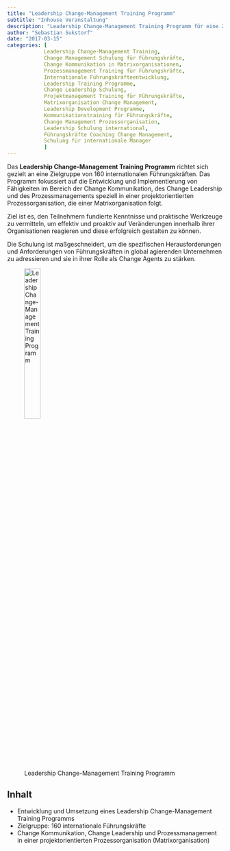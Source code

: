 ```yaml
---
title: "Leadership Change-Management Training Programm"
subtitle: "Inhouse Veranstaltung"
description: "Leadership Change-Management Training Programm für eine Zielgruppe von 160 internationalen Führungskräften."
author: "Sebastian Sukstorf"
date: "2017-03-15"
categories: [
            Leadership Change-Management Training,
            Change Management Schulung für Führungskräfte,
            Change Kommunikation in Matrixorganisationen,
            Prozessmanagement Training für Führungskräfte,
            Internationale Führungskräfteentwicklung,
            Leadership Training Programme,
            Change Leadership Schulung,
            Projektmanagement Training für Führungskräfte,
            Matrixorganisation Change Management,
            Leadership Development Programme,
            Kommunikationstraining für Führungskräfte,
            Change Management Prozessorganisation,
            Leadership Schulung international,
            Führungskräfte Coaching Change Management,
            Schulung für internationale Manager
            ]
---
```


Das **Leadership Change-Management Training Programm** richtet sich gezielt an eine Zielgruppe von 160 internationalen Führungskräften. Das Programm fokussiert auf die Entwicklung und Implementierung von Fähigkeiten im Bereich der Change Kommunikation, des Change Leadership und des Prozessmanagements speziell in einer projektorientierten Prozessorganisation, die einer Matrixorganisation folgt. 

Ziel ist es, den Teilnehmern fundierte Kenntnisse und praktische Werkzeuge zu vermitteln, um effektiv und proaktiv auf Veränderungen innerhalb ihrer Organisationen reagieren und diese erfolgreich gestalten zu können. 

Die Schulung ist maßgeschneidert, um die spezifischen Herausforderungen und Anforderungen von Führungskräften in global agierenden Unternehmen zu adressieren und sie in ihrer Rolle als Change Agents zu stärken.

![Leadership Change-Management Training Programm](leader.jpg){fig-alt="Leadership Change-Management Training Programm" fig-align="center" width=30%}

## Inhalt

* Entwicklung und Umsetzung eines Leadership Change-Management Training Programms 
* Zielgruppe: 160 internationale Führungskräfte 
* Change Kommunikation, Change Leadership und Prozessmanagement in einer projektorientierten Prozessorganisation (Matrixorganisation)



